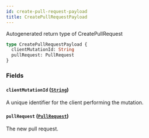 ```yaml
---
id: create-pull-request-payload
title: CreatePullRequestPayload
---
```


Autogenerated return type of CreatePullRequest

```graphql
type CreatePullRequestPayload {
  clientMutationId: String
  pullRequest: PullRequest
}
```

### Fields

#### `clientMutationId` ([`String`](/docs/api/scalars/string))

A unique identifier for the client performing the mutation.

#### `pullRequest` ([`PullRequest`](/docs/api/objects/pull-request))

The new pull request.
